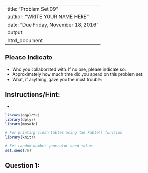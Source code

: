 
---
title: "Problem Set 09"
author: "WRITE YOUR NAME HERE"
date: "Due Friday, November 18, 2016"
output:
  html_document
---



## Please Indicate

* Who you collaborated with. If no one, please indicate so: 
* Approximately how much time did you spend on this problem set: 
* What, if anything, gave you the most trouble: 



## Instructions/Hint:

* 

```r
library(ggplot2)
library(dplyr)
library(mosaic)

# For printing clean tables using the kable() function
library(knitr)

# Set random number generator seed value:
set.seed(76)
```



## Question 1:
